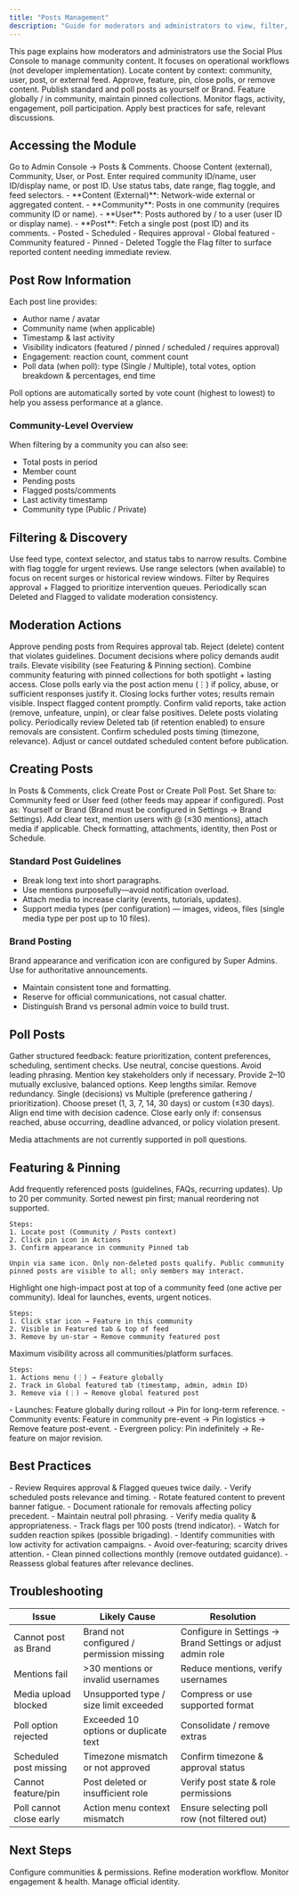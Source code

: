 ```yaml
---
title: "Posts Management"
description: "Guide for moderators and administrators to view, filter, create, feature, pin, and moderate posts in the Console"
---
```


<Info>
This page explains how moderators and administrators use the Social Plus Console to manage community content. It focuses on operational workflows (not developer implementation).
</Info>

<CardGroup cols={3}>
  <Card title="View & Filter" icon="magnifying-glass">Locate content by context: community, user, post, or external feed.</Card>
  <Card title="Moderate & Enforce" icon="shield">Approve, feature, pin, close polls, or remove content.</Card>
  <Card title="Create Content" icon="plus">Publish standard and poll posts as yourself or Brand.</Card>
  <Card title="Highlight Visibility" icon="star">Feature globally / in community, maintain pinned collections.</Card>
  <Card title="Track Health" icon="chart-bar">Monitor flags, activity, engagement, poll participation.</Card>
  <Card title="Optimize Quality" icon="badge-check">Apply best practices for safe, relevant discussions.</Card>
</CardGroup>

## Accessing the Module

<Steps>
  <Step title="Open Console Module">Go to Admin Console → Posts & Comments.</Step>
  <Step title="Select Context">Choose Content (external), Community, User, or Post.</Step>
  <Step title="Provide Identifier">Enter required community ID/name, user ID/display name, or post ID.</Step>
  <Step title="Apply Filters">Use status tabs, date range, flag toggle, and feed selectors.</Step>
</Steps>

<AccordionGroup>
  <Accordion title="Context Types">
    - **Content (External)**: Network-wide external or aggregated content.
    - **Community**: Posts in one community (requires community ID or name).
    - **User**: Posts authored by / to a user (user ID or display name).
    - **Post**: Fetch a single post (post ID) and its comments.
  </Accordion>
  <Accordion title="Status Tabs">
    - Posted
    - Scheduled
    - Requires approval
    - Global featured
    - Community featured
    - Pinned
    - Deleted
  </Accordion>
  <Accordion title="Flag Focus">Toggle the Flag filter to surface reported content needing immediate review.</Accordion>
</AccordionGroup>

## Post Row Information

Each post line provides:

- Author name / avatar
- Community name (when applicable)
- Timestamp & last activity
- Visibility indicators (featured / pinned / scheduled / requires approval)
- Engagement: reaction count, comment count
- Poll data (when poll): type (Single / Multiple), total votes, option breakdown & percentages, end time

<Info>Poll options are automatically sorted by vote count (highest to lowest) to help you assess performance at a glance.</Info>

### Community-Level Overview

When filtering by a community you can also see:

- Total posts in period
- Member count
- Pending posts
- Flagged posts/comments
- Last activity timestamp
- Community type (Public / Private)

## Filtering & Discovery

<Tabs>
  <Tab title="Basic Filters">
    Use feed type, context selector, and status tabs to narrow results. Combine with flag toggle for urgent reviews.
  </Tab>
  <Tab title="Date & Range">
    Use range selectors (when available) to focus on recent surges or historical review windows.
  </Tab>
  <Tab title="Escalation Review">
    Filter by Requires approval + Flagged to prioritize intervention queues.
  </Tab>
  <Tab title="Quality Audits">
    Periodically scan Deleted and Flagged to validate moderation consistency.
  </Tab>
</Tabs>

## Moderation Actions

<Tabs>
  <Tab title="Approve / Reject">
    Approve pending posts from Requires approval tab. Reject (delete) content that violates guidelines. Document decisions where policy demands audit trails.
  </Tab>
  <Tab title="Feature & Pin">
    Elevate visibility (see Featuring & Pinning section). Combine community featuring with pinned collections for both spotlight + lasting access.
  </Tab>
  <Tab title="Poll Control">
    Close polls early via the post action menu (⋮) if policy, abuse, or sufficient responses justify it. Closing locks further votes; results remain visible.
  </Tab>
  <Tab title="Flags Workflow">
    Inspect flagged content promptly. Confirm valid reports, take action (remove, unfeature, unpin), or clear false positives.
  </Tab>
  <Tab title="Deletion & Restoration">
    Delete posts violating policy. Periodically review Deleted tab (if retention enabled) to ensure removals are consistent.
  </Tab>
  <Tab title="Scheduling Oversight">
    Confirm scheduled posts timing (timezone, relevance). Adjust or cancel outdated scheduled content before publication.
  </Tab>
</Tabs>

## Creating Posts

<Steps>
  <Step title="Open Creation">In Posts & Comments, click Create Post or Create Poll Post.</Step>
  <Step title="Choose Destination">Set Share to: Community feed or User feed (other feeds may appear if configured).</Step>
  <Step title="Select Identity">Post as: Yourself or Brand (Brand must be configured in Settings → Brand Settings).</Step>
  <Step title="Compose Content">Add clear text, mention users with @ (≤30 mentions), attach media if applicable.</Step>
  <Step title="Review & Publish">Check formatting, attachments, identity, then Post or Schedule.</Step>
</Steps>

### Standard Post Guidelines

- Break long text into short paragraphs.
- Use mentions purposefully—avoid notification overload.
- Attach media to increase clarity (events, tutorials, updates).
- Support media types (per configuration) — images, videos, files (single media type per post up to 10 files).

### Brand Posting

<Info>Brand appearance and verification icon are configured by Super Admins. Use for authoritative announcements.</Info>

- Maintain consistent tone and formatting.
- Reserve for official communications, not casual chatter.
- Distinguish Brand vs personal admin voice to build trust.

## Poll Posts

<Tabs>
  <Tab title="Purpose">Gather structured feedback: feature prioritization, content preferences, scheduling, sentiment checks.</Tab>
  <Tab title="Question Crafting">Use neutral, concise questions. Avoid leading phrasing. Mention key stakeholders only if necessary.</Tab>
  <Tab title="Options">Provide 2–10 mutually exclusive, balanced options. Keep lengths similar. Remove redundancy.</Tab>
  <Tab title="Selection Type">Single (decisions) vs Multiple (preference gathering / prioritization).</Tab>
  <Tab title="Duration">Choose preset (1, 3, 7, 14, 30 days) or custom (≤30 days). Align end time with decision cadence.</Tab>
  <Tab title="Early Closure">Close early only if: consensus reached, abuse occurring, deadline advanced, or policy violation present.</Tab>
</Tabs>

<Warning>Media attachments are not currently supported in poll questions.</Warning>

## Featuring & Pinning

<AccordionGroup>
  <Accordion title="Pinned Collection (Access)">
    Add frequently referenced posts (guidelines, FAQs, recurring updates). Up to 20 per community. Sorted newest pin first; manual reordering not supported.
    
    Steps:
    1. Locate post (Community / Posts context)
    2. Click pin icon in Actions
    3. Confirm appearance in community Pinned tab
    
    Unpin via same icon. Only non-deleted posts qualify. Public community pinned posts are visible to all; only members may interact.
  </Accordion>
  <Accordion title="Community Featuring (Spotlight)">
    Highlight one high-impact post at top of a community feed (one active per community). Ideal for launches, events, urgent notices.
    
    Steps:
    1. Click star icon → Feature in this community
    2. Visible in Featured tab & top of feed
    3. Remove by un-star → Remove community featured post
  </Accordion>
  <Accordion title="Global Featuring (Network-Wide)">
    Maximum visibility across all communities/platform surfaces.
    
    Steps:
    1. Actions menu (⋮) → Feature globally
    2. Track in Global featured tab (timestamp, admin, admin ID)
    3. Remove via (⋮) → Remove global featured post
  </Accordion>
  <Accordion title="Strategic Combinations">
    - Launches: Feature globally during rollout → Pin for long-term reference.
    - Community events: Feature in community pre-event → Pin logistics → Remove feature post-event.
    - Evergreen policy: Pin indefinitely → Re-feature on major revision.
  </Accordion>
</AccordionGroup>

## Best Practices

<AccordionGroup>
  <Accordion title="Daily Operations">
    - Review Requires approval & Flagged queues twice daily.
    - Verify scheduled posts relevance and timing.
    - Rotate featured content to prevent banner fatigue.
  </Accordion>
  <Accordion title="Quality & Compliance">
    - Document rationale for removals affecting policy precedent.
    - Maintain neutral poll phrasing.
    - Verify media quality & appropriateness.
  </Accordion>
  <Accordion title="Engagement Health">
    - Track flags per 100 posts (trend indicator).
    - Watch for sudden reaction spikes (possible brigading).
    - Identify communities with low activity for activation campaigns.
  </Accordion>
  <Accordion title="Visibility Hygiene">
    - Avoid over-featuring; scarcity drives attention.
    - Clean pinned collections monthly (remove outdated guidance).
    - Reassess global features after relevance declines.
  </Accordion>
</AccordionGroup>

## Troubleshooting

| Issue | Likely Cause | Resolution |
|-------|--------------|------------|
| Cannot post as Brand | Brand not configured / permission missing | Configure in Settings → Brand Settings or adjust admin role |
| Mentions fail | >30 mentions or invalid usernames | Reduce mentions, verify usernames | 
| Media upload blocked | Unsupported type / size limit exceeded | Compress or use supported format | 
| Poll option rejected | Exceeded 10 options or duplicate text | Consolidate / remove extras | 
| Scheduled post missing | Timezone mismatch or not approved | Confirm timezone & approval status | 
| Cannot feature/pin | Post deleted or insufficient role | Verify post state & role permissions | 
| Poll cannot close early | Action menu context mismatch | Ensure selecting poll row (not filtered out) | 

## Next Steps

<CardGroup cols={2}>
  <Card title="Community Management" icon="users" href="../communities">Configure communities & permissions.</Card>
  <Card title="Moderation Overview" icon="shield" href="../../moderation/overview">Refine moderation workflow.</Card>
</CardGroup>

<CardGroup cols={2}>
  <Card title="Analytics" icon="chart-bar" href="../../analytics/overview">Monitor engagement & health.</Card>
  <Card title="Brand Settings" icon="badge-check" href="../../settings/brand-settings">Manage official identity.</Card>
</CardGroup>
